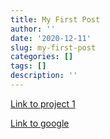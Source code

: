```yaml
---
title: My First Post
author: ''
date: '2020-12-11'
slug: my-first-post
categories: []
tags: []
description: ''
---
```

[Link to project 1](/project/project1/)


[Link to google](https://www.google.com)